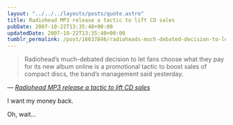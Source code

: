 ```yaml
---
layout: "../../../layouts/posts/quote.astro"
title: Radiohead MP3 release a tactic to lift CD sales
pubDate: 2007-10-22T13:35:40+00:00
updatedDate: 2007-10-22T13:35:40+00:00
tumblr_permalink: /post/16637846/radioheads-much-debated-decision-to-let-fans
---
```


> Radiohead&rsquo;s much-debated decision to let fans choose what they pay for its new album online is a promotional tactic to boost sales of compact discs, the band&rsquo;s management said yesterday.

— <cite>[_Radiohead MP3 release a tactic to lift CD sales_](http://www.ft.com/cms/s/0/0a9c779a-7797-11dc-9de8-0000779fd2ac.html?nclick_check=1)</cite>

I want my money back.

Oh, wait&hellip;
